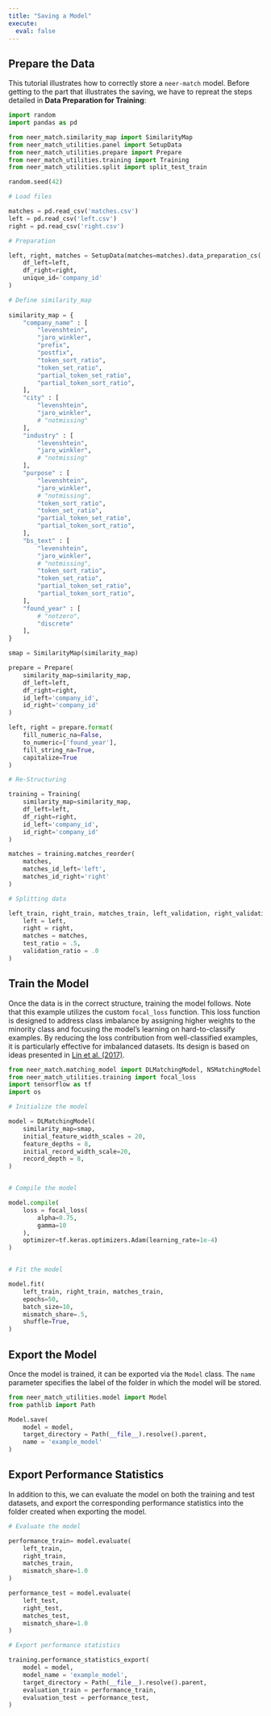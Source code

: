 ```yaml
---
title: "Saving a Model"
execute:
  eval: false
---
```


## Prepare the Data

This tutorial illustrates how to correctly store a `neer-match` model. Before getting to the part that illustrates the saving, we have to repreat the steps detailed in **Data Preparation for Training**:

```python
import random
import pandas as pd

from neer_match.similarity_map import SimilarityMap
from neer_match_utilities.panel import SetupData
from neer_match_utilities.prepare import Prepare
from neer_match_utilities.training import Training
from neer_match_utilities.split import split_test_train

random.seed(42)

# Load files

matches = pd.read_csv('matches.csv')
left = pd.read_csv('left.csv')
right = pd.read_csv('right.csv')

# Preparation

left, right, matches = SetupData(matches=matches).data_preparation_cs(
    df_left=left,
    df_right=right,
    unique_id='company_id'
)

# Define similarity_map
 
similarity_map = {
    "company_name" : [
        "levenshtein",
        "jaro_winkler",
        "prefix",
        "postfix",
        "token_sort_ratio",
        "token_set_ratio",
        "partial_token_set_ratio",
        "partial_token_sort_ratio",
    ],
    "city" : [
        "levenshtein",
        "jaro_winkler",
        # "notmissing"
    ],
    "industry" : [
        "levenshtein",
        "jaro_winkler",
        # "notmissing"
    ],
    "purpose" : [
        "levenshtein",
        "jaro_winkler",
        # "notmissing",
        "token_sort_ratio",
        "token_set_ratio",
        "partial_token_set_ratio",
        "partial_token_sort_ratio",
    ],
    "bs_text" : [
        "levenshtein",
        "jaro_winkler",
        # "notmissing",
        "token_sort_ratio",
        "token_set_ratio",
        "partial_token_set_ratio",
        "partial_token_sort_ratio",
    ],
    "found_year" : [
        # "notzero",
        "discrete"
    ],
}

smap = SimilarityMap(similarity_map)

prepare = Prepare(
    similarity_map=similarity_map, 
    df_left=left, 
    df_right=right, 
    id_left='company_id', 
    id_right='company_id'
)

left, right = prepare.format(
    fill_numeric_na=False,
    to_numeric=['found_year'],
    fill_string_na=True, 
    capitalize=True
)

# Re-Structuring

training = Training(
    similarity_map=similarity_map, 
    df_left=left, 
    df_right=right, 
    id_left='company_id', 
    id_right='company_id'
)

matches = training.matches_reorder(
    matches, 
    matches_id_left='left', 
    matches_id_right='right'
)

# Splitting data

left_train, right_train, matches_train, left_validation, right_validation, matches_validation, left_test, right_test, matches_test = split_test_train(
    left = left,
    right = right,
    matches = matches,
    test_ratio = .5,
    validation_ratio = .0
)
```

## Train the Model

Once the data is in the correct structure, training the model follows. Note that this example utilizes the custom `focal_loss` function. This loss function is designed to address class imbalance by assigning higher weights to the minority class and focusing the model’s learning on hard-to-classify examples. By reducing the loss contribution from well-classified examples, it is particularly effective for imbalanced datasets. Its design is based on ideas presented in [Lin et al. (2017)](https://ieeexplore.ieee.org/document/8237586).

```python
from neer_match.matching_model import DLMatchingModel, NSMatchingModel
from neer_match_utilities.training import focal_loss
import tensorflow as tf
import os

# Initialize the model

model = DLMatchingModel(
    similarity_map=smap,
    initial_feature_width_scales = 20,
    feature_depths = 8,
    initial_record_width_scale=20,
    record_depth = 8,
)


# Compile the model

model.compile(
    loss = focal_loss(
        alpha=0.75, 
        gamma=10
    ),
    optimizer=tf.keras.optimizers.Adam(learning_rate=1e-4)
)


# Fit the model

model.fit(
    left_train, right_train, matches_train,
    epochs=50,
    batch_size=10,
    mismatch_share=.5,
    shuffle=True,
)
```

## Export the Model

Once the model is trained, it can be exported via the `Model` class. The `name` parameter specifies the label of the folder in which the model will be stored.

```python
from neer_match_utilities.model import Model
from pathlib import Path

Model.save(
    model = model,
    target_directory = Path(__file__).resolve().parent,
    name = 'example_model'
)
```

## Export Performance Statistics

In addition to this, we can evaluate the model on both the training and test datasets, and export the corresponding performance statistics into the folder created when exporting the model.

```python
# Evaluate the model

performance_train= model.evaluate(
    left_train, 
    right_train, 
    matches_train,
    mismatch_share=1.0
)

performance_test = model.evaluate(
    left_test, 
    right_test, 
    matches_test,
    mismatch_share=1.0
)

# Export performance statistics

training.performance_statistics_export(
    model = model,
    model_name = 'example_model',
    target_directory = Path(__file__).resolve().parent,
    evaluation_train = performance_train,
    evaluation_test = performance_test,
)
```